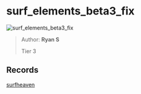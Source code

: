 
# surf_elements_beta3_fix

![surf_elements_beta3_fix](https://raw.githubusercontent.com/Sayt123/SurfMapPics/Maps-and-bonuses/csgo/surf_elements_beta3_fix.jpg)

> Author: **Ryan S**
>
> Tier 3

## Records

[surfheaven](https://surfheaven.eu/map/surf_elements_beta3_fix)
